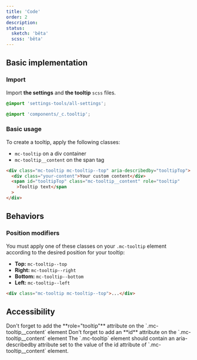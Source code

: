 ```yaml
---
title: 'Code'
order: 2
description:
status:
  sketch: 'bêta'
  scss: 'bêta'
---
```


## Basic implementation

### Import

Import **the settings** and **the tooltip** `scss` files.

```scss
@import 'settings-tools/all-settings';

@import 'components/_c.tooltip';
```

### Basic usage

To create a tooltip, apply the following classes:

- `mc-tooltip` on a div container
- `mc-tooltip__content` on the span tag

```html
<div class="mc-tooltip mc-tooltip--top" aria-describedby="tooltipTop">
  <div class="your-content">Your custom content</div>
  <span id="tooltipTop" class="mc-tooltip__content" role="tooltip"
    >Tooltip text</span
  >
</div>
```

<Preview path="default" nude />

## Behaviors

### Position modifiers

You must apply one of these classes on your `.mc-tooltip` element according to the desired position for your tooltip:

- **Top:** `mc-tooltip--top`
- **Right:** `mc-tooltip--right`
- **Bottom:** `mc-tooltip--bottom`
- **Left:** `mc-tooltip--left`

```html
<div class="mc-tooltip mc-tooltip--top">...</div>
```

## Accessibility

<HintItem>
  Don't forget to add the **role="tooltip"** attribute on the
  `.mc-tooltip__content` element
</HintItem>
<HintItem>
  Don't forget to add an **id** attribute on the `.mc-tooltip__content` element
</HintItem>
<HintItem>
  The `.mc-tooltip` element should contain an aria-describedby attribute set to
  the value of the id attribute of `.mc-tooltip__content` element.
</HintItem>
